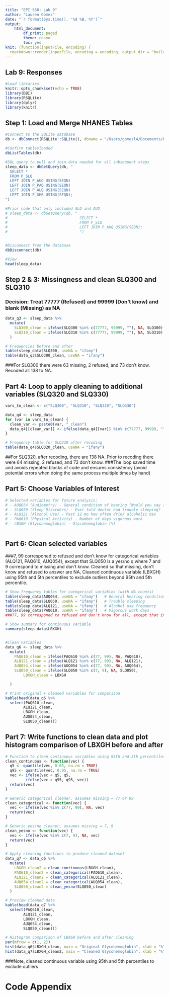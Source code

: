 ```yaml
---
title: "EPI 560: Lab 9"
author: "Lauren Gomez"
date: "`r format(Sys.time(), '%d %B, %Y')`"
output: 
    html_document:
        df_print: paged
        theme: cosmo
        toc: yes
knit: (function(inputFile, encoding) {
  rmarkdown::render(inputFile, encoding = encoding, output_dir = "build") })
---
```

## Lab 9: Responses 
```r
#Load libraries
knitr::opts_chunk$set(echo = TRUE)
library(DBI)
library(RSQLite)
library(dplyr)
library(knitr)
```

## Step 1: Load and Merge NHANES Tables

```r
#Connect to the SQLite database
db <- dbConnect(RSQLite::SQLite(), dbname = "/Users/gomezl4/Documents/PhD/EPI560/epi560.sqlite")

#Confirm tablesloaded
dbListTables(db)

#SQL query to pull and join data needed for all subsequent steps
sleep_data <- dbGetQuery(db, "
  SELECT *
  FROM P_SLQ
  LEFT JOIN P_AUQ USING(SEQN)
  LEFT JOIN P_PAQ USING(SEQN)
  LEFT JOIN P_ALQ USING(SEQN)
  LEFT JOIN P_GHB USING(SEQN);
")

#Prior code that only included SLQ and AUQ
# sleep_data <- dbGetQuery(db, "
#                                SELECT *
#                                FROM P_SLQ
#                                LEFT JOIN P_AUQ USING(SEQN);
#                                ")


#Disconnect from the database
dbDisconnect(db)

#View
head(sleep_data)

```

## Step 2 & 3: Missingness and clean SLQ300 and SLQ310
### Decision: Treat 77777 (Refused) and 99999 (Don't know) and blank (Missing) as NA
```r


data_q3 <- sleep_data %>%
  mutate(
    SLQ300_clean = ifelse(SLQ300 %in% c(77777, 99999, ""), NA, SLQ300),
    SLQ310_clean = ifelse(SLQ310 %in% c(77777, 99999, ""), NA, SLQ310)
  )

# Frequencies before and after
table(sleep_data$SLQ300, useNA = "ifany")
table(data_q3$SLQ300_clean, useNA = "ifany")
```
###For SLQ300 there were 63 missing, 2 refused, and 73 don't know. Recoded all 138 to NA.

## Part 4: Loop to apply cleaning to additional variables (SLQ320 and SLQ330)

```r
vars_to_clean <- c("SLQ300", "SLQ310", "SLQ320", "SLQ330")

data_q4 <- sleep_data
for (var in vars_to_clean) {
  clean_var <- paste0(var, "_clean")
  data_q4[[clean_var]] <- ifelse(data_q4[[var]] %in% c(77777, 99999, ""), NA, data_q4[[var]])
}

# Frequency table for SLQ320 after recoding
table(data_q4$SLQ320_clean, useNA = "ifany")

```
##For SLQ320, after recoding, there are 138 NA. Prior to recoding there were 64 missing, 2 refused, and 72 don't know.
###The loop saved time and avoids repeated blocks of code and ensures consistency (avoid potential errors when doing the same process multiple times by hand)



## Part 5: Choose Variables of Interest

```r
# Selected variables for future analysis:
# - AUQ054 (Audiometry) - General condition of hearing (Would you say {your/his/her} hearing is excellent, good, that {you have/s/he has} a little trouble, moderate trouble, a lot of trouble, or {are you/is s/he} deaf?)
# - SLQ050 (Sleep Disorders) - Ever told doctor had trouble sleeping?
# - ALQ121 (Alcohol Use) - Past 12 mo how often drink alcoholic bev
# - PAQ610 (Physical Activity) - Number of days vigorous work
# - LBXGH (Glycohemoglobin) - Glycohemoglobin (%)



```

## Part 6: Clean selected variables
###7, 99 corresponed to refused and don't know for categorical variables (ALQ121, PAQ610, AUQ054), except that SLQ050 is a yes/no q where 7 and 9 correspond to missing and don't know. Cleaned so that missing, don't know and refused to answer are NA, Cleaned continuous variable (LBXGH) using 95th and 5th percentiles to exclude outliers beyond 95th and 5th percentile.
```r

# Show frequency tables for categorical variables (with NA counts)
table(sleep_data$AUQ054, useNA = "ifany")   # General hearing condition
table(sleep_data$SLQ050, useNA = "ifany")   # Trouble sleeping
table(sleep_data$ALQ121, useNA = "ifany")   # Alcohol use frequency
table(sleep_data$PAQ610, useNA = "ifany")   # Vigorous work days
###77, 99 corresponed to refused and don't know for all, except that in a yes/no q - 7 and 9 correspond to missing and don't know

# Show summary for continuous variable
summary(sleep_data$LBXGH)


#Clean variables 
data_q6 <- sleep_data %>%
  mutate(
    PAQ610_clean = ifelse(PAQ610 %in% c(77, 99), NA, PAQ610),
    ALQ121_clean = ifelse(ALQ121 %in% c(77, 99), NA, ALQ121),
    AUQ054_clean = ifelse(AUQ054 %in% c(77, 99), NA, AUQ054),
    SLQ050_clean = ifelse(SLQ050 %in% c(7, 9), NA, SLQ050),
        LBXGH_clean = LBXGH

  )

# Print original + cleaned variables for comparison
kable(head(data_q6 %>%
  select(PAQ610_clean,
        ALQ121_clean,
        LBXGH_clean,
        AUQ054_clean,
        SLQ050_clean)))


```

## Part 7: Write functions to clean data and plot histogram comparison of LBXGH before and after
```r
# Function to clean continuous variables using 95th and 5th percentiles
clean_continuous <- function(vec) {
  q5 <- quantile(vec, 0.05, na.rm = TRUE)
  q95 <- quantile(vec, 0.95, na.rm = TRUE)
  vec <- ifelse(vec < q5, q5,
         ifelse(vec > q95, q95, vec))
  return(vec)
}

# Generic categorical cleaner, assumes missing = 77 or 99
clean_categorical <- function(vec) {
  vec <- ifelse(vec %in% c(77, 99), NA, vec)
  return(vec)
}

# Generic yes/no cleaner, assumes missing = 7, 9
clean_yesno <- function(vec) {
  vec <- ifelse(vec %in% c(7, 9), NA, vec)
  return(vec)
}

# Apply cleaning functions to produce cleaned dataset
data_q7 <- data_q6 %>%
  mutate(
    LBXGH_clean2 = clean_continuous(LBXGH_clean),
    PAQ610_clean2 = clean_categorical(PAQ610_clean),
    ALQ121_clean2 = clean_categorical(ALQ121_clean),
    AUQ054_clean2 = clean_categorical(AUQ054_clean),
    SLQ050_clean2 = clean_yesno(SLQ050_clean)
  )

# Preview cleaned data
kable(head(data_q7 %>%
  select(PAQ610_clean,
        ALQ121_clean,
        LBXGH_clean,
        AUQ054_clean,
        SLQ050_clean)))

# Histogram comparison of LBXGH before and after cleaning
par(mfrow = c(1, 2))
hist(data_q6$LBXGH_clean, main = "Original Glycohemoglobin", xlab = "%")
hist(data_q7$LBXGH_clean2, main = "Cleaned Glycohemoglobin", xlab = "%")

```

###Note, cleaned continuous variable using 95th and 5th percentiles to exclude outliers

\pagebreak  

# Code Appendix  
 
```r
```
